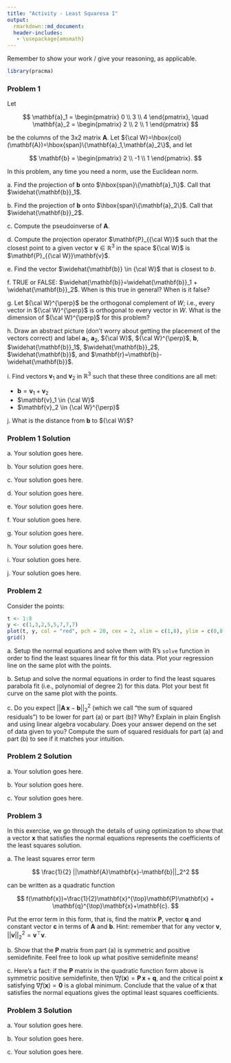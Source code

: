 ```yaml
---
title: "Activity - Least Squaresa I"
output:
  rmarkdown::md_document:
  header-includes:
   - \usepackage{amsmath}
---
```


\renewcommand{\vec}[1]{\mathbf{#1}}
\renewcommand{\mat}[1]{\mathbf{#1}}

Remember to show your work / give your reasoning, as applicable.

```r
library(pracma)
```

### Problem 1

Let

$$
\vec{a}_1 = \begin{pmatrix} 0 \\ 3 \\ 4 \end{pmatrix}, \quad \vec{a}_2 = \begin{pmatrix} 2 \\ 2 \\ 1 \end{pmatrix}
$$

be the columns of the 3x2 matrix $\mat{A}$. Let ${\cal W}=\hbox{col}(\mat{A})=\hbox{span}\{\vec{a}_1,\vec{a}_2\}$, and let

$$
\vec{b} = \begin{pmatrix} 2 \\ -1 \\ 1 \end{pmatrix}.
$$

In this problem, any time you need a norm, use the Euclidean norm.

a\. Find the projection of $\vec{b}$ onto $\hbox{span}\{\vec{a}_1\}$. Call that $\widehat{\vec{b}}_1$.

b\. Find the projection of $\vec{b}$ onto $\hbox{span}\{\vec{a}_2\}$. Call that $\widehat{\vec{b}}_2$.

c\. Compute the pseudoinverse of $\mat{A}$.

d\. Compute the projection operator $\mat{P}_{{\cal W}}$ such that the closest point to a given vector $\vec{v} \in \mathbb{R}^3$ in the space ${\cal W}$ is $\vec{P}_{{\cal W}}\vec{v}$.

e\. Find the vector $\widehat{\vec{b}} \in {\cal W}$ that is closest to $b$.

f\. TRUE or FALSE: $\widehat{\vec{b}}=\widehat{\vec{b}}_1 + \widehat{\vec{b}}_2$. When is this true in general? When is it false?

g\. Let ${\cal W}^{\perp}$ be the orthogonal complement of $W$; i.e., every vector in ${\cal W}^{\perp}$ is orthogonal to every vector in $W$. What is the dimension of ${\cal W}^{\perp}$ for this problem?

h\. Draw an abstract picture (don't worry about getting the placement of the vectors correct) and label $\vec{a}_1$, $\vec{a}_2$, ${\cal W}$, ${\cal W}^{\perp}$, $\vec{b}$, $\widehat{\vec{b}}_1$, $\widehat{\vec{b}}_2$, $\widehat{\vec{b}}$, and $\vec{r}=\vec{b}-\widehat{\vec{b}}$.

i\. Find vectors $\vec{v}_1$ and $\vec{v}_2$ in $\mathbb{R}^3$ such that these three conditions are all met:

  -   $\vec{b}=\vec{v}_1+\vec{v}_2$
  -   $\vec{v}_1 \in {\cal W}$
  -   $\vec{v}_2 \in {\cal W}^{\perp}$

j\. What is the distance from $\vec{b}$ to ${\cal W}$?

### Problem 1 Solution

a\. Your solution goes here.

b\. Your solution goes here.

c\. Your solution goes here.

d\. Your solution goes here.

e\. Your solution goes here.

f\. Your solution goes here.

g\. Your solution goes here.

h\. Your solution goes here.

i\. Your solution goes here.

j\. Your solution goes here.


### Problem 2

Consider the points:

```r
t <- 1:8
y <- c(1,3,2,5,5,7,7,7)
plot(t, y, col = "red", pch = 20, cex = 2, xlim = c(1,8), ylim = c(0,8))
grid()
```

a\. Setup the normal equations and solve them with R's `solve` function in order to find the least squares linear fit for this data. Plot your regression line on the same plot with the points.

b\. Setup and solve the normal equations in order to find the least squares parabola fit (i.e., polynomial of degree 2) for this data. Plot your best fit curve on the same plot with the points.

c\. Do you expect $||\mat{A}\,\vec{x}-\vec{b}||_2^2$ (which we call "the sum of squared residuals") to be lower for part (a) or part (b)? Why? Explain in plain English and using linear algebra vocabulary. Does your answer depend on the set of data given to you? Compute the sum of squared residuals for part (a) and part (b) to see if it matches your intuition.

### Problem 2 Solution

a\. Your solution goes here.

b\.  Your solution goes here.

c\.  Your solution goes here.

### Problem 3

In this exercise, we go through the details of using optimization to show that a vector $\vec{x}$ that satisfies the normal equations represents the coefficients of the least squares solution. 

a\. The least squares error term

$$
\frac{1}{2} ||\mat{A}\vec{x}-\vec{b}||_2^2
$$

can be written as a quadratic function 

$$
f(\vec{x})=\frac{1}{2}\vec{x}^{\top}\mat{P}\vec{x} + \vec{q}^{\top}\vec{x}+\vec{c}.
$$

Put the error term in this form, that is, find the matrix $\mat{P}$, vector $\vec{q}$ and constant vector $\vec{c}$ in terms of $\mat{A}$ and $\vec{b}$. Hint: remember that for any vector $\vec{v}$, $||\vec{v}||_2^2=\vec{v}^{\top}\vec{v}$.

b\. Show that the $\mat{P}$ matrix from part (a) is symmetric and positive semidefinite. Feel free to look up what positive semidefinite means!

c\. Here's a fact: if the $\mat{P}$ matrix in the quadratic function form above is symmetric positive semidefinite, then $\nabla f(\vec{x})=\mat{P}\,\vec{x}+\vec{q}$, and the critical point $\vec{x}$ satisfying $\nabla f (\vec{x})=\vec{0}$ is a global minimum. Conclude that the value of $\vec{x}$ that satisfies the normal equations gives the optimal least squares coefficients.

### Problem 3 Solution

a\. Your solution goes here.

b\. Your solution goes here.

c\. Your solution goes here.
